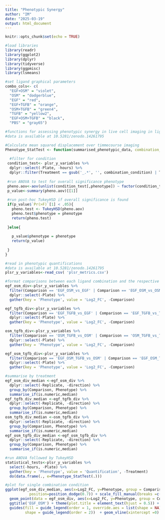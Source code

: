 ```yaml
---
title: "Phenotypic Synergy"
author: "IM"
date: "2025-03-19"
output: html_document
---
```


```r
knitr::opts_chunk$set(echo = TRUE)

#load libraries
library(readr)
library(ggplot2)
library(dplyr)
library(tidyverse)
library(ggpmisc)
library(lsmeans)

#set ligand graphical parameters
combo_cols<- c(
  "EGF+OSM" = "violet",
  "OSM" = "dodgerblue",
  "EGF" = "red",
  "EGF+TGFB" = "orange",
  "OSM+TGFB" = "green4",
  "TGFB" = "yellow2",
  "EGF+OSM+TGFB" = "black",
  "PBS" = "gray65")
```

```r
#functions for assessing phenotypic synergy in live cell imaging in ligand combination conditions
#data is available at 10.5281/zenodo.14261795

#Calculate mean squared displacement over timmecourse imaging
Phenotype_StatTest <- function(summarised_phenotypic_data, combination_condition = c('EGF_OSM'), phenotype = 'Replicate_Cell_Count'){
  
  #filter for condition
 condition_test<- plsr_y_variables %>%
  dplyr::select(-Plate, -hours) %>%
  dplyr::filter(Treatment == gsub('_.*', '', combination_condition) | Treatment == gsub('.*_', '', combination_condition) | Treatment == combination_condition) 
 
 #run ANOVA to test for overall significance phenotype
 pheno.aov<-aov(unlist(condition_test[,phenotype]) ~ factor(condition_test$Treatment), data = condition_test) 
 p_value<-summary(pheno.aov)[[1]]
 
 #run post-hoc TukeyHSD if overall significance is found
 if(p_value$`Pr(>F)`[1] < .05){
   pheno.test <- TukeyHSD(pheno.aov) 
   pheno.test$phenotype = phenotype
   return(pheno.test)
   
 }else{
   
   p_value$phenotype = phenotype
   return(p_value)
   
 }
}

```

```r
#read in phenotypic quantifications 
#data is available at 10.5281/zenodo.14261795
plsr_y_variables<-read_csv( 'plsr_metrics.csv')

#format comparisons between each ligand combination and the respective single ligand conditions
egf_osm_div<-plsr_y_variables %>%
  filter(Comparison == 'EGF_OSM_vs_EGF' | Comparison == 'EGF_OSM_vs_OSM') %>%
  dplyr::select(-Plate) %>%
  gather(key = 'Phenotype', value = 'Log2_FC', -Comparison) 

egf_tgfb_div<-plsr_y_variables %>%
  filter(Comparison == 'EGF_TGFB_vs_EGF' | Comparison == 'EGF_TGFB_vs_TGFB') %>%
  dplyr::select(-Plate) %>%
  gather(key = 'Phenotype', value = 'Log2_FC', -Comparison) 

osm_tgfb_div<-plsr_y_variables %>%
  filter(Comparison == 'OSM_TGFB_vs_OSM' | Comparison == 'OSM_TGFB_vs_TGFB') %>%
  dplyr::select(-Plate) %>%
  gather(key = 'Phenotype', value = 'Log2_FC', -Comparison) 

egf_osm_tgfb_div<-plsr_y_variables %>%
  filter(Comparison == 'EGF_OSM_TGFB_vs_OSM' | Comparison == 'EGF_OSM_TGFB_vs_TGFB' | Comparison == 'EGF_OSM_TGFB_vs_EGF') %>%
  dplyr::select(-Plate) %>%
  gather(key = 'Phenotype', value = 'Log2_FC', -Comparison) 

#summarise by treatment
egf_osm_div_median <-egf_osm_div %>%
  dplyr::select(-Replicate, -direction) %>%
  group_by(Comparison, Phenotype) %>%
  summarise_if(is.numeric,median)
egf_tgfb_div_median <-egf_tgfb_div %>%
  dplyr::select(-Replicate, -direction) %>%
  group_by(Comparison, Phenotype) %>%
  summarise_if(is.numeric,median)
osm_tgfb_div_median <-osm_tgfb_div %>%
  dplyr::select(-Replicate, -direction) %>%
  group_by(Comparison, Phenotype) %>%
  summarise_if(is.numeric,median)
egf_osm_tgfb_div_median <-egf_osm_tgfb_div %>%
  dplyr::select(-Replicate, -direction) %>%
  group_by(Comparison, Phenotype) %>%
  summarise_if(is.numeric,median)
```

```r
#run ANOVA followed by TukeyHSD
statistical_tests<-plsr_y_variables %>%
  select(-hours, -Plate) %>%
  gather(key = 'Phenotype', value = 'Quantification', -Treatment)
  do(data.frame(., e=Phenotype_StatTest(.)))  
```

```r
#plot for single combination condition
ggplot(egf_osm_div_median, aes(x=Log2_FC, y=Phenotype, group = Comparison, fill = Comparison)) + geom_col(colour="black",width=0.7,    
           position=position_dodge(0.7)) + scale_fill_manual(breaks =c('EGF_OSM_vs_OSM', 'EGF_OSM_vs_EGF'),  labels = c("vs OSM", "vs EGF"), values = c("dodgerblue", "red")) + guides(fill = guide_legend(override.aes = list(shape = NA))) + geom_text(aes(label = sig, x=4.25), position = position_dodge(0.7), size= 10, hjust = .5, vjust = 1) + theme_bw() +
  geom_point(data = egf_osm_div, aes(x=Log2_FC, y=Phenotype, group = Comparison, shape = Replicate),size = 2.5, position=position_dodge(0.7)) + theme(text = element_text(size=21), axis.text.y = element_text(size=21, face = 'bold'), axis.title.y = element_blank()) + xlim(-.5,4.5) +
  ggtitle('EGF_OSM') + theme(plot.title = element_text(hjust = 0.5)) + scale_y_discrete(labels = function(x) str_wrap(str_replace_all(x, "foo" , " "),                                                                                                   width = 20)) +
  guides(fill = guide_legend(order = 1, override.aes = list(shape = NA)),
         shape = guide_legend(order = 2))  + geom_vline(xintercept =0)

```

